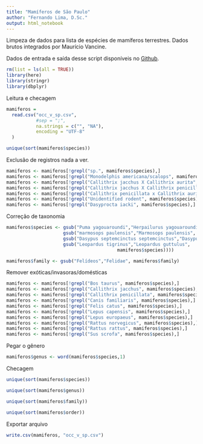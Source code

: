 ```yaml
---
title: "Mamíferos de São Paulo"
author: "Fernando Lima, D.Sc."
output: html_notebook
---
```


Limpeza de dados para lista de espécies de mamíferos terrestres. Dados brutos integrados por Maurício Vancine.

Dados de entrada e saída desse script disponíveis no [Github](https://github.com/pardalismitis/mamiferosDeSaoPaulo).

```r
rm(list = ls(all = TRUE))
library(here)
library(stringr)
library(dbplyr)
```

Leitura e checagem
```r
mamiferos = 
  read.csv("occ_v_sp.csv",
           #sep = ";",
           na.strings = c("", "NA"),
           encoding = "UTF-8"
  )

unique(sort(mamiferos$species))
```

Exclusão de registros nada a ver.
```r
mamiferos <- mamiferos[!grepl("sp.", mamiferos$species),]
mamiferos <- mamiferos[!grepl("Monodelphis americana/scalops", mamiferos$species),]
mamiferos <- mamiferos[!grepl("Callithrix jacchus X Callithrix aurita", mamiferos$species),]
mamiferos <- mamiferos[!grepl("Callithrix jacchus X Callithrix penicillata", mamiferos$species),]
mamiferos <- mamiferos[!grepl("Callithrix penicillata x Callithrix aurita", mamiferos$species),]
mamiferos <- mamiferos[!grepl("Unidentified rodent", mamiferos$species),]
mamiferos <- mamiferos[!grepl("Dasyprocta iacki", mamiferos$species),]
```

Correção de taxonomia
```r
mamiferos$species <- gsub("Puma yagouaroundi","Herpailurus yagouaroundi",
                     gsub("marmosops paulensis","Marmosops paulensis",
                     gsub("Dasypus septemcinctus septemcinctus","Dasypus septemcinctus",
                     gsub("Leopardus tigrinus","Leopardus guttulus",
                                         mamiferos$species))))

mamiferos$family <- gsub("Felídeos","Felidae", mamiferos$family)
```

Remover exóticas/invasoras/domésticas
```r
mamiferos <- mamiferos[!grepl("Bos taurus", mamiferos$species),]
mamiferos <- mamiferos[!grepl("Callithrix jacchus", mamiferos$species),]
mamiferos <- mamiferos[!grepl("Callithrix penicillata", mamiferos$species),]
mamiferos <- mamiferos[!grepl("Canis familiaris", mamiferos$species),]
mamiferos <- mamiferos[!grepl("Felis catus", mamiferos$species),]
mamiferos <- mamiferos[!grepl("Lepus capensis", mamiferos$species),]
mamiferos <- mamiferos[!grepl("Lepus europaeus", mamiferos$species),]
mamiferos <- mamiferos[!grepl("Rattus norvegicus", mamiferos$species),]
mamiferos <- mamiferos[!grepl("Rattus rattus", mamiferos$species),]
mamiferos <- mamiferos[!grepl("Sus scrofa", mamiferos$species),]
```

Pegar o gênero
```r
mamiferos$genus <- word(mamiferos$species,1)
```

Checagem
```r
unique(sort(mamiferos$species))

unique(sort(mamiferos$genus))

unique(sort(mamiferos$family))

unique(sort(mamiferos$order))
```

Exportar arquivo
```r
write.csv(mamiferos, "occ_v_sp.csv")
```

